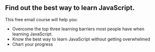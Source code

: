 ## Find out the best way to learn JavaScript.

This free email course will help you:

- Overcome the top three learning barriers most people have when learning JavaScript.
- Know the best way to learn JavaScript without getting overwhelmed
- Chart your progress
